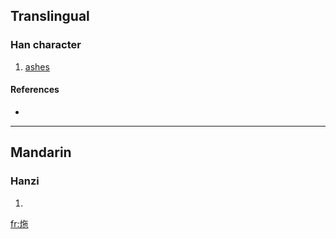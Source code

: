 ==Translingual==

===Han character===
{{Han char|rn=86|rad=火|as=05|sn=9|four=|canj=火人心木 (FOPD)}}

# [[ashes]]

====References====
* {{Han ref|kx=0668.150|dkj=18944|hdz=32196.030|uh=70A7|ud=28839}}

----

==Mandarin==

===Hanzi===
{{cmn-hanzi|pin=[[duò]] ([[duo4]])|wg=to<sup>4</sup>}}

# {{defn|Mandarin}}

[[fr:炧]]